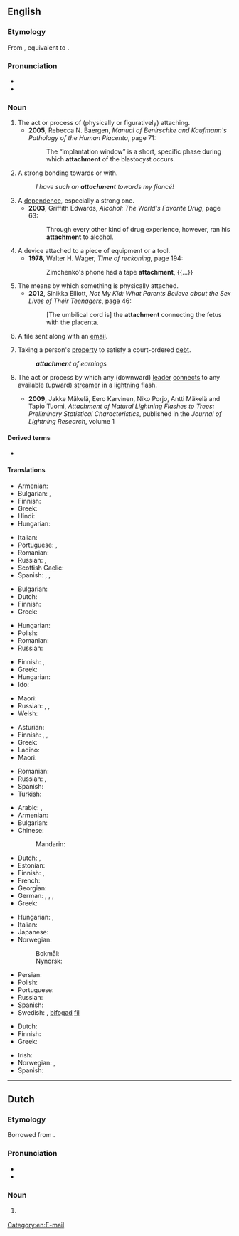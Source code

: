 ==English==
{{slim-wikipedia|dab=attachment}}

===Etymology===
From {{etyl|fr|en}} {{m|fr|attachement}}, equivalent to {{suffix|en|attach|ment}}.

===Pronunciation===
* {{IPA|/əˈtætʃmənt/|lang=en}}
* {{audio|en-us-attachment.ogg|Audio (US)|lang=en}}

===Noun===
{{en-noun|~}}

# The act or process of (physically or figuratively) attaching.
#* '''2005''', Rebecca N. Baergen, ''Manual of Benirschke and Kaufmann's Pathology of the Human Placenta'', page 71:
#*: The “implantation window” is a short, specific phase during which '''attachment''' of the blastocyst occurs.
# A strong bonding towards or with.
#: ''I have such an '''attachment''' towards my fiancé!''
# A [[dependence]], especially a strong one.
#* '''2003''', Griffith Edwards, ''Alcohol: The World's Favorite Drug'', page 63:
#*: Through every other kind of drug experience, however, ran his '''attachment''' to alcohol.
# A device attached to a piece of equipment or a tool.
#* '''1978''', Walter H. Wager, ''Time of reckoning'', page 194:
#*: Zimchenko's phone had a tape '''attachment''', {{...}}
# The means by which something is physically attached.
#* '''2012''', Sinikka Elliott, ''Not My Kid: What Parents Believe about the Sex Lives of Their Teenagers'', page 46:
#*: [The umbilical cord is] the '''attachment''' connecting the fetus with the placenta.
# {{lb|en|computing}} A file sent along with an [[email]].
# {{lb|en|legal}} Taking a person's [[property]] to satisfy a court-ordered [[debt]].
#: '''''attachment''' of earnings''
# {{lb|en|meteorology}} The act or process by which any (downward) [[leader]] [[connect]]s to any available (upward) [[streamer]] in a [[lightning]] flash.
#* '''2009''', Jakke Mäkelä, Eero Karvinen, Niko Porjo, Antti Mäkelä and Tapio Tuomi, ''Attachment of Natural Lightning Flashes to Trees: Preliminary Statistical Characteristics'', published in the ''Journal of Lightning Research'', volume 1

====Derived terms====
* {{l|en|attachment disorder}}

====Translations====
{{trans-top|strong bonding towards or with}}
* Armenian: {{t+|hy|կապվածություն|sc=Armn}}
* Bulgarian: {{t+|bg|вярност}}, {{t+|bg|привързаност}}
* Finnish: {{t+|fi|kiintymys}}
* Greek: {{t+|el|αφοσίωση|f|sc=Grek}}
* Hindi: {{t+|hi|लगाव|m|tr=lagaav|sc=Deva}}
* Hungarian: {{t+|hu|ragaszkodás}}
{{trans-mid}}
* Italian: {{t+|it|legame|m}}
* Portuguese: {{t+|pt|apego|m}}, {{t+|pt|afeição|f}}
* Romanian: {{t+|ro|atașament|n}}
* Russian: {{t+|ru|привя́занность|f}}, {{t+|ru|ве́рность|f}}
* Scottish Gaelic: {{t|gd|tlachd|f}}
* Spanish: {{t+|es|apego|m}}, {{t+|es|cariño}}, {{t+|es|afición|f}}
{{trans-bottom}}

{{trans-top|dependence, especially a strong one}}
* Bulgarian: {{t+check|bg|преданост}}
* Dutch: {{t|nl|gehechtheid|f}}
* Finnish: {{t+|fi|riippuvuus}}
* Greek: {{t+|el|εξάρτηση|f|sc=Grek}}
{{trans-mid}}
* Hungarian: {{t+|hu|ragaszkodás}}
* Polish: {{t+|pl|przywiązanie|n}}
* Romanian: {{t+|ro|atașament|n}}
* Russian: {{t+|ru|пре́данность|f}}
{{trans-bottom}}

{{trans-top|device attached to a piece of equipment or a tool}}
* Finnish: {{t+|fi|lisälaite}}, {{t+|fi|lisävaruste}}
* Greek: {{t+|el|εξάρτημα|n|sc=Grek}}
* Hungarian: {{t+|hu|tartozék}}
* Ido: {{t+|io|atachuro}}
{{trans-mid}}
* Maori: {{t|mi|whakapiringa}}
* Russian: {{t+|ru|приста́вка|f}}, {{t+|ru|крепле́ние|n}}, {{t+|ru|приспособле́ние|n}}
* Welsh: {{t+|cy|ychwanegiad|m}}
{{trans-bottom}}

{{trans-top|process or means by which something is physically attached}}
* Asturian: {{t|ast|atadura}}
* Finnish: {{t+|fi|kiinnitys}}, {{t|fi|kiinnike}}, {{t|fi|kiinnekohta}}
* Greek: {{t+|el|προσάρτηση|f|sc=Grek}}
* Ladino: {{t|lad|atadura|f}}
* Maori: {{t|mi|whakapiringa}}
{{trans-mid}}
* Romanian: {{t+|ro|atașare|f}}
* Russian: {{t+|ru|присоедине́ние|n}}, {{t+|ru|прикрепле́ние|n}}
* Spanish: {{t|es|atadura|f}}
* Turkish: {{t+|tr|bağlanma}}
{{trans-bottom}}

{{trans-top|file sent along with an email}}
* Arabic: {{t|ar|إِلْحَاق|m}}, {{t|ar|مُلْحَق|m}}
* Armenian: {{t+|hy|կցորդ|sc=Armn}}
* Bulgarian: {{t+|bg|приложе́ние|n|sc=Cyrl}}
* Chinese:
*: Mandarin: {{t+|cmn|附件|tr=fùjiàn|sc=Hani}}
* Dutch: {{t+|nl|bijlage|f}}, {{t|nl|attachment|n}}
* Estonian: {{t|et|kaasatud fail}}
* Finnish: {{t+|fi|liitetiedosto}}, {{t+|fi|liite}}
* French: {{t+|fr|pièce jointe}}
* Georgian: {{t|ka|დანართი}}
* German: {{t+|de|Attachment|n}}, {{t+|de|Anhang|m}}, {{t|de|Dateianhang|m}}, {{t+|de|Anlage|f}}
* Greek: {{t+|el|επισύναψη|f|sc=Grek}}
{{trans-mid}}
* Hungarian: {{t+|hu|melléklet}}, {{t+|hu|csatolmány}}
* Italian: {{t+|it|allegato|m}}
* Japanese: {{t|ja|添付ファイル|tr=tenpu-fairu|sc=Jpan}}
* Norwegian:
*: Bokmål: {{t+|nb|vedlegg|n}}
*: Nynorsk: {{t|nn|vedlegg|n}}
* Persian: {{t+|fa|ضمیمه|tr=zamime|sc=fa-Arab}}
* Polish: {{t+|pl|załącznik|m}}
* Portuguese: {{t+|pt|anexo|m}}
* Russian: {{t+|ru|вложе́ние|n}}
* Spanish: {{t|es|archivo adjunto}}
* Swedish: {{t+|sv|bilaga|c}}, [[bifoga#Swedish|bifogad]] [[fil#Swedish|fil]]
{{trans-bottom}}

{{trans-top|legal: taking a person's property to satisfy a debt}}
* Dutch: {{t+|nl|beslaglegging|f}}
* Finnish: {{t+|fi|ulosotto}}
* Greek: {{t+|el|κατάσχεση|f|sc=Grek}}
{{trans-mid}}
* Irish: {{t|ga|astú|m}}
* Norwegian: {{t|no|utlegg|n}}, {{t|no|ta utlegg i}}
* Spanish: {{t+|es|ejecución|f}}
{{trans-bottom}}

[[Category:en:E-mail]]

----

==Dutch==

===Etymology===
Borrowed from {{bor|nl|en|attachment}}.

===Pronunciation===
* {{IPA|/ɛˈtɛtʃmənt/|/ɑˈtɛtʃmənt/|lang=nl}}
* {{hyphenation|at|tach|ment|lang=nl}}

===Noun===
{{nl-noun|m|g2=n|-s|-}}

# {{l|en|attachment}} {{gloss|to an email}}